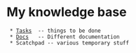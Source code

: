 = My knowledge base =
  * [[Tasks]]  -- things to be done
  * [[Docs]]   -- Different documentation
  * Scatchpad -- various temporary stuff
